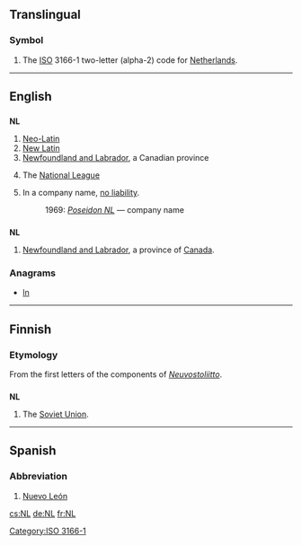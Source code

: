 {{also|.nl|nl|nl.|␤}}
==Translingual==
===Symbol===
{{infl|mul|symbol}}
# The [[ISO]] 3166-1 two-letter (alpha-2) code for [[Netherlands]].

[[Category:ISO 3166-1]]
----

==English==

==={{initialism}}===
'''NL'''

# [[Neo-Latin]]
# [[New Latin]]
# [[Newfoundland and Labrador]], a Canadian province
# {{US}}{{Canada}}{{baseball}} The [[National League]]
# {{Australia|business|legal}} In a company name, [[no liability]].
#: 1969: ''[[w:Poseidon NL|Poseidon NL]]'' &mdash; company name

==={{abbreviation}}===
'''NL'''

# [[Newfoundland and Labrador]], a province of [[Canada]].

===Anagrams===
* [[ln#English|ln]]

----

==Finnish==

===Etymology===
From the first letters of the components of ''[[Neuvostoliitto]]''.

==={{initialism|fi}}===
'''NL'''

# The [[Soviet Union]].

----

==Spanish==

===Abbreviation===
{{infl|es|abbreviation}}

# [[Nuevo León]] {{gloss|Mexican state}}

[[cs:NL]]
[[de:NL]]
[[fr:NL]]